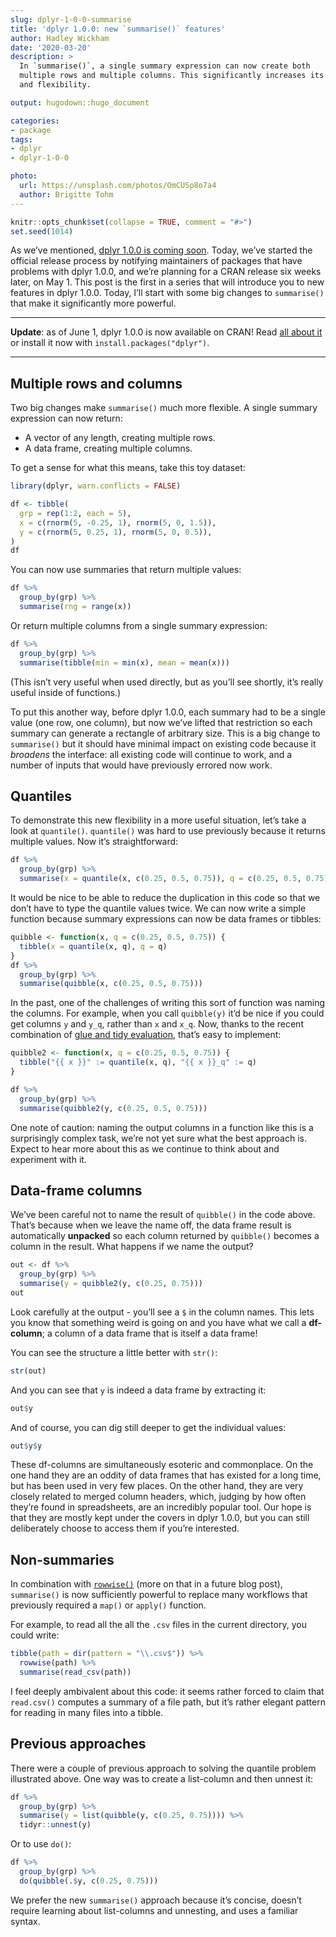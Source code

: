 ```yaml
---
slug: dplyr-1-0-0-summarise
title: 'dplyr 1.0.0: new `summarise()` features'
author: Hadley Wickham
date: '2020-03-20'
description: >
  In `summarise()`, a single summary expression can now create both
  multiple rows and multiple columns. This significantly increases its power
  and flexibility.

output: hugodown::hugo_document

categories:
- package
tags:
- dplyr
- dplyr-1-0-0

photo:
  url: https://unsplash.com/photos/OmCUSp8o7a4
  author: Brigitte Tohm
---
```


```r
knitr::opts_chunk$set(collapse = TRUE, comment = "#>")
set.seed(1014)
```

As we've mentioned, [dplyr 1.0.0 is coming soon](https://www.tidyverse.org/blog/2020/03/dplyr-1-0-0-is-coming-soon/). Today, we've started the official release process by notifying maintainers of packages that have problems with dplyr 1.0.0, and we're planning for a CRAN release six weeks later, on May 1. This post is the first in a series that will introduce you to new features in dplyr 1.0.0. Today, I'll start with some big changes to `summarise()` that make it significantly more powerful.

---

**Update**: as of June 1, dplyr 1.0.0 is now available on CRAN! Read [all about  it](/blog/2020/06/dplyr-1-0-0/) or install it now with `install.packages("dplyr")`.

---

## Multiple rows and columns

Two big changes make `summarise()` much more flexible. A single summary expression can now return:

* A vector of any length, creating multiple rows.
* A data frame, creating multiple columns.

To get a sense for what this means, take this toy dataset:

```r
library(dplyr, warn.conflicts = FALSE)

df <- tibble(
  grp = rep(1:2, each = 5),
  x = c(rnorm(5, -0.25, 1), rnorm(5, 0, 1.5)),
  y = c(rnorm(5, 0.25, 1), rnorm(5, 0, 0.5)),
)
df
```

You can now use summaries that return multiple values:

```r
df %>%
  group_by(grp) %>%
  summarise(rng = range(x))
```

Or return multiple columns from a single summary expression: 

```r
df %>%
  group_by(grp) %>%
  summarise(tibble(min = min(x), mean = mean(x)))
```
(This isn't very useful when used directly, but as you'll see shortly, it's really useful inside of functions.)

To put this another way, before dplyr 1.0.0, each summary had to be a single value (one row, one column), but now we've lifted that restriction so each summary can generate a rectangle of arbitrary size. This is a big change to `summarise()` but it should have minimal impact on existing code because it _broadens_ the interface: all existing code will continue to work, and a number of inputs that would have previously errored now work. 

## Quantiles

To demonstrate this new flexibility in a more useful situation, let's take a look at `quantile()`. `quantile()` was hard to use previously because it returns multiple values. Now it's straightforward:

```r
df %>%
  group_by(grp) %>%
  summarise(x = quantile(x, c(0.25, 0.5, 0.75)), q = c(0.25, 0.5, 0.75))
```

It would be nice to be able to reduce the duplication in this code so that we don't have to type the quantile values twice. We can now write a simple function because summary expressions can now be data frames or tibbles:

```r
quibble <- function(x, q = c(0.25, 0.5, 0.75)) {
  tibble(x = quantile(x, q), q = q)
}
df %>%
  group_by(grp) %>%
  summarise(quibble(x, c(0.25, 0.5, 0.75)))
```

In the past, one of the challenges of writing this sort of function was naming the columns. For example, when you call `quibble(y)` it'd be nice if you could get columns `y` and `y_q`, rather than `x` and `x_q`. Now, thanks to the recent combination of [glue and tidy evaluation](https://www.tidyverse.org/blog/2020/02/glue-strings-and-tidy-eval/), that's easy to implement: 

```r
quibble2 <- function(x, q = c(0.25, 0.5, 0.75)) {
  tibble("{{ x }}" := quantile(x, q), "{{ x }}_q" := q)
}

df %>%
  group_by(grp) %>%
  summarise(quibble2(y, c(0.25, 0.5, 0.75)))
```

One note of caution: naming the output columns in a function like this is a surprisingly complex task, we're not yet sure what the best approach is. Expect to hear more about this as we continue to think about and experiment with it.

## Data-frame columns

We've been careful not to name the result of `quibble()` in the code above. That's because when we leave the name off, the data frame result is automatically **unpacked** so each column returned by `quibble()` becomes a column in the result. What happens if we name the output?

```r
out <- df %>%
  group_by(grp) %>%
  summarise(y = quibble2(y, c(0.25, 0.75)))
out
```
Look carefully at the output - you'll see a `$` in the column names. This lets you know that something weird is going on and you have what we call a **df-column**; a column of a data frame that is itself a data frame! 

You can see the structure a little better with `str()`:

```r
str(out)
```

And you can see that `y` is indeed a data frame by extracting it:

```r
out$y
```

And of course, you can dig still deeper to get the individual values:

```r
out$y$y
```

These df-columns are simultaneously esoteric and commonplace. On the one hand they are an oddity of data frames that has existed for a long time, but has been used in very few places. On the other hand, they are very closely related to merged column headers, which, judging by how often they're found in spreadsheets, are an incredibly popular tool. Our hope is that they are mostly kept under the covers in dplyr 1.0.0, but you can still deliberately choose to access them if you're interested.

## Non-summaries

In combination with [`rowwise()`](http://dplyr.tidyverse.org/dev/articles/rowwise.html) (more on that in a future blog post), `summarise()` is now sufficiently powerful to replace many workflows that previously required a `map()` or `apply()` function. 

For example, to read all the all the `.csv` files in the current directory, you could write:

```r
tibble(path = dir(pattern = "\\.csv$")) %>%
  rowwise(path) %>%
  summarise(read_csv(path))
```

I feel deeply ambivalent about this code: it seems rather forced to claim that `read.csv()` computes a summary of a file path, but it's rather elegant pattern for reading in many files into a tibble.

## Previous approaches

There were a couple of previous approach to solving the quantile problem illustrated above. One way was to create a list-column and then unnest it:

```r
df %>%
  group_by(grp) %>%
  summarise(y = list(quibble(y, c(0.25, 0.75)))) %>%
  tidyr::unnest(y)
```

Or to use `do()`:

```r
df %>%
  group_by(grp) %>%
  do(quibble(.$y, c(0.25, 0.75)))
```

We prefer the new `summarise()` approach because it's concise, doesn't require learning about list-columns and unnesting, and uses a familiar syntax.
